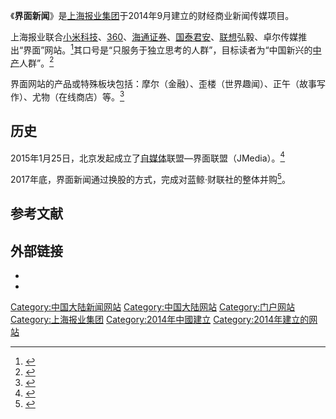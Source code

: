 {{noteTA
|T=zh-cn:界面新闻; zh-tw:界面新聞;
|1=zh-cn:界面; zh-tw:界面;
}}
{{Infobox website
| websitename   = 界面新闻
| logo          = 
| caption       = 
| screenshot    = 
| commercial    = 是
| language      = [[简体中文|简体中文]]、[[英语|英语]]
| type          = 新闻网站
| reg           = 选择性（评论需要）
| owner         = [[上海报业集团|上海报业集团]]
| editor        = 
| launch_date   = {{Start date and age|2014|9}}
| num_employees = 
| content_license = 
| alexa         = 
| url           = {{URL|https://www.jiemian.com/}}
| location      = 
}}
《'''界面新闻'''》是[[上海报业集团|上海报业集团]]于2014年9月建立的财经商业新闻传媒项目。

上海报业联合[[小米科技|小米科技]]、[[奇虎360|360]]、[[海通证券|海通证券]]、[[国泰君安|国泰君安]]、[[联想|联想]]弘毅、卓尔传媒推出“界面”网站。<ref>{{cite news|title=上海报业集团新媒体项目公测 何力携"界面"归来|url=http://media.sohu.com/20140922/n404510882.shtml|accessdate=2015-07-14|agency=搜狐传媒|publisher=搜狐|date=2014-09-22|archive-date=2015-07-17|archive-url=https://web.archive.org/web/20150717125005/http://media.sohu.com/20140922/n404510882.shtml|dead-url=no}}</ref>其口号是“只服务于独立思考的人群”，目标读者为“中国新兴的[[中产|中产]]人群”。<ref>{{cite news|title=关于页面，界面新闻|url=http://www.jiemian.com/about/index.html|accessdate=2015-07-14|agency=界面|publisher=界面|archive-date=2015-07-17|archive-url=https://web.archive.org/web/20150717063225/http://www.jiemian.com/about/index.html|dead-url=no}}</ref>

界面网站的产品或特殊板块包括：摩尔（金融）、歪楼（世界趣闻）、正午（故事写作）、尤物（在线商店）等。<ref>{{cite news|title=上海报业集团财经商业新媒体项目“界面”今日公测|url=http://media.sohu.com/20140922/n404525914.shtml|accessdate=2015-07-14|agency=搜狐传媒|publisher=搜狐传媒|date=2014-09-22|archive-date=2021-07-25|archive-url=https://web.archive.org/web/20210725051946/http://media.sohu.com/20140922/n404525914.shtml|dead-url=no}}</ref>

== 历史 ==
2015年1月25日，北京发起成立了[[自媒体|自媒体]]联盟—界面联盟（JMedia）。<ref>{{cite news|title=最大自媒体联盟成立：界面携手云来开启社交新闻时代|url=http://news.sina.com.cn/o/2015-01-29/160231458803.shtml|accessdate=2015-07-14|agency=山西新闻网|publisher=新浪|date=2015-01-29|archive-date=2015-07-20|archive-url=https://web.archive.org/web/20150720182242/http://news.sina.com.cn/o/2015-01-29/160231458803.shtml|dead-url=no}}</ref>

2017年底，界面新闻通过换股的方式，完成对蓝鲸·财联社的整体并购<ref name="2018gzhy">{{cite web|title=裘新：报业昔日风华、今朝涅槃，皆为光辉岁月|url=http://www.jiemian.com/article/1961735.html|publisher=界面新闻|date=2018-02-28|accessdate=2018-04-29|archive-date=2018-05-02|archive-url=https://web.archive.org/web/20180502211118/http://www.jiemian.com/article/1961735.html|dead-url=yes}}</ref>。

==参考文献==
{{reflist}}

==外部链接==
*{{Official website|https://www.jiemian.com|name=界面新闻官方网站}}
*{{Sinaweibo|id=wowjiemian}}

{{上海报业集团}}
[[Category:中国大陆新闻网站|Category:中国大陆新闻网站]]
[[Category:中国大陆网站|Category:中国大陆网站]]
[[Category:门户网站|Category:门户网站]]
[[Category:上海报业集团|Category:上海报业集团]]
[[Category:2014年中國建立|Category:2014年中國建立]]
[[Category:2014年建立的网站|Category:2014年建立的网站]]